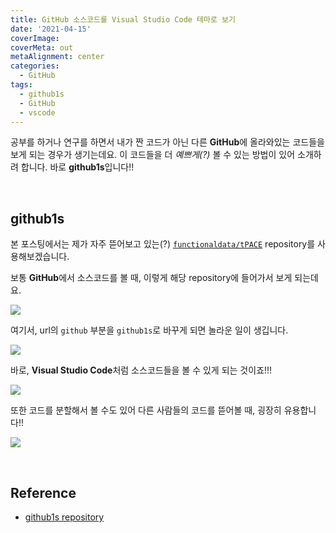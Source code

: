 ```yaml
---
title: GitHub 소스코드를 Visual Studio Code 테마로 보기
date: '2021-04-15'
coverImage: 
coverMeta: out
metaAlignment: center
categories:
  - GitHub
tags:
  - github1s
  - GitHub
  - vscode
---
```




공부를 하거나 연구를 하면서 내가 짠 코드가 아닌 다른 **GitHub**에 올라와있는 코드들을 보게 되는 경우가 생기는데요.
이 코드들을 더 *예쁘게(?)* 볼 수 있는 방법이 있어 소개하려 합니다.
바로 **github1s**입니다!!

<br>

## github1s

본 포스팅에서는 제가 자주 뜯어보고 있는(?) [`functionaldata/tPACE`](https://github.com/functionaldata/tPACE) repository를 사용해보겠습니다.

보통 **GitHub**에서 소스코드를 볼 때, 이렇게 해당 repository에 들어가서 보게 되는데요.

![](/img/github1s_1.png)

여기서, url의 `github` 부분을 `github1s`로 바꾸게 되면 놀라운 일이 생깁니다.

![](/img/github1s_2.png)

바로, **Visual Studio Code**처럼 소스코드들을 볼 수 있게 되는 것이죠!!!

![](/img/github1s_3.png)

또한 코드를 분할해서 볼 수도 있어 다른 사람들의 코드를 뜯어볼 때, 굉장히 유용합니다!!

![](/img/github1s_4.png)



<br>

## Reference
- [github1s repository](https://github.com/conwnet/github1s)

